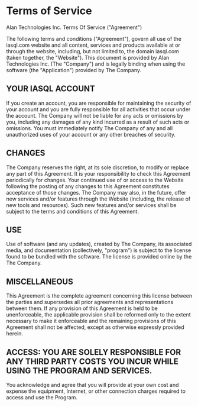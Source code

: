 # Terms of Service

Alan Technologies Inc. Terms Of Service ("Agreement")

The following terms and conditions ("Agreement"), govern all use of the iasql.com website and all content, services and products available at or through the website, including, but not limited to, the domain iasql.com (taken together, the "Website"). This document is provided by Alan Technologies Inc. (The "Company") and is legally binding when using the software (the "Application") provided by The Company.

## YOUR IASQL ACCOUNT

If you create an account, you are responsible for maintaining the security of your account and you are fully responsible for all activities that occur under the account. The Company will not be liable for any acts or omissions by you, including any damages of any kind incurred as a result of such acts or omissions. You must immediately notify The Company of any and all unauthorized uses of your account or any other breaches of security.

## CHANGES

The Company reserves the right, at its sole discretion, to modify or replace any part of this Agreement. It is your responsibility to check this Agreement periodically for changes. Your continued use of or access to the Website following the posting of any changes to this Agreement constitutes acceptance of those changes. The Company may also, in the future, offer new services and/or features through the Website (including, the release of new tools and resources). Such new features and/or services shall be subject to the terms and conditions of this Agreement.

## USE

Use of software (and any updates), created by The Company, its associated media, and documentation (collectively, "program") is subject to the license found to be bundled with the software. The license is provided online by the The Company.

## MISCELLANEOUS

This Agreement is the complete agreement concerning this license between the parties and supersedes all prior agreements and representations between them. If any provision of this Agreement is held to be unenforceable, the applicable provision shall be reformed only to the extent necessary to make it enforceable and the remaining provisions of this Agreement shall not be affected, except as otherwise expressly provided herein.

## ACCESS: YOU ARE SOLELY RESPONSIBLE FOR ANY THIRD PARTY COSTS YOU INCUR WHILE USING THE PROGRAM AND SERVICES.

You acknowledge and agree that you will provide at your own cost and expense the equipment, Internet, or other connection charges required to access and use the Program.